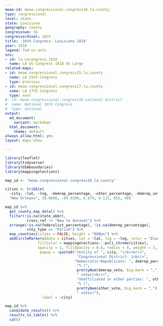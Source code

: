 ```yaml
---
meae-id: meae.congressional.congress16.la.county
type: congressional
level: state
state: Louisiana
geography: county
congressnum: 16
congressordinal: 16th
title: '16th Congress: Louisiana 1818'
year: 1818
legend: fed-vs-anti
nnv:
- id: la.uscongress.1818
  name: LA US Congress 1818 At Large
related-maps:
- id: meae.congressional.congress15.la.county
  name: LA 15th Congress
  type: previous
- id: meae.congressional.congress17.la.county
  name: LA 17th Congress
  type: next
#- id: meae.congressional.congress16.national.district
#  name: National 16th Congress
#  type: national
output:
  md_document:
    variant: markdown
  html_document:
    theme: default
always_allow_html: yes
layout: maps-show

---
```


```r
library(leaflet)
library(tidyverse)
library(USAboundaries)
library(mappingelections)

map_id <- "meae.congressional.congress16.la.county"

cities <- tribble(
  ~city, ~lat, ~lng, ~demrep_percentage, ~other_percentage, ~demrep_vote, ~other_vote,
  "New Orleans", 30.0686, -89.9390, 0.879, 0.121, 655, 90)
```

<div class="map">

```r
map_id %>%
  get_county_map_data() %>%
  filter(!is.na(state_abbr),
          cross_ref != "New to dataset") %>%
  arrange(!is.na(federalist_percentage), !is.na(demrep_percentage), 
          cnty_type == "Parish") %>% 
  map_counties(cities = FALSE, height = "600px") %>% 
  addCircleMarkers(data = cities, lat = ~lat, lng = ~lng, color = "black",
               fillColor = mappingelections:::poli_chrome(cities),
               opacity = 1, fillOpacity = 0.8, radius = 8, weight = 3,
                popup = ~paste0("<b>City of ", city, "</b><br/>",
                                 "Congressional District: 1<br/>",
                                "Democratic-Republicans: ", demrep_percentage * 100,
                                 "% (", 
                                 prettyNum(demrep_vote, big.mark = ","),
                                 " votes)<br/>",
                                 "Unaffiliated or other parties: ", other_percentage * 100,
                                 "% (", 
                                 prettyNum(other_vote, big.mark = ","), 
                                 " votes)"),
                 label = ~city)
```

</div>

<div class="results-table">

```r
map_id %>%
  candidate_results() %>%
  results_to_table() %>%
  cat()
```

</div>
